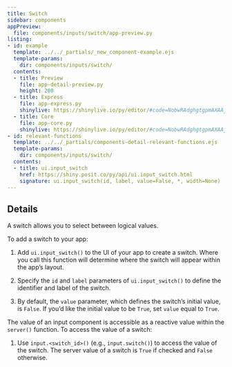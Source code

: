 ```yaml
---
title: Switch
sidebar: components
appPreview:
  file: components/inputs/switch/app-preview.py
listing:
- id: example
  template: ../../_partials/_new_component-example.ejs
  template-params:
    dir: components/inputs/switch/
  contents:
  - title: Preview
    file: app-detail-preview.py
    height: 200
  - title: Express
    file: app-express.py
    shinylive: https://shinylive.io/py/editor/#code=NobwRAdghgtgpmAXAAjFADugdOgnmAGlQGMB7CAFzkqVQGJkAxASQA0BZAURQCU4B3AE4BLKsigBncRGScAHukFwJUjOgA6EAGaDSMZBIAWwiLmTCY6UoIrIArsKJKIAEziCiAQUybNagPoOyAC89sI4UADmcP5aADYOLgAUmshpYVgm6HYU-hL8osSGKWD5hYbqhMiVAMoFFEWVRIxQcRJwAJREdAA8PanpDlikOdm5DiUAbq12cJVdmh2+rnBaBu6T7klZOUQjFGNE7SrC5B2IA2kAAs5uglgOl8hua9MJcEnnT+nIShR2ghkOwoWDKDWKSwgfkwIWQ3nQSQCDiOG3ckKqYAouHQCBQmLgcgoYAAvgBdIA
  - title: Core
    file: app-core.py
    shinylive: https://shinylive.io/py/editor/#code=NobwRAdghgtgpmAXAAjFADugdOgnmAGlQGMB7CAFzkqVQDMAnUmZAZwAsBLCXZTmdKQYVkAV05EG1ACZwGRAIKYAOhFUZ0AfXHIAvGM44oAczia6AG3HSAFKuQODWbulEVNrAO6cKxdnbAvHz9lQmRQgGVvX3ZQogAxKAtWOABKIgBiAB4s+0dxLFI3V3dxAIA3JNE4UPTVVNVVWTo2OXK5Gxc3IiKKEqIU1lZOclTEPIcAASkIWQYscQnkZuRKqzgbMaXHZCkKUQYIPggSrCCYzcboTD1kJXQbDW0JVoZ2hgaIMLAKXHQEFA-OAADwoYAAvgBdIA
- id: relevant-functions
  template: ../../_partials/components-detail-relevant-functions.ejs
  template-params:
    dir: components/inputs/switch/
  contents:
  - title: ui.input_switch
    href: https://shiny.posit.co/py/api/ui.input_switch.html
    signature: ui.input_switch(id, label, value=False, *, width=None)
---
```


:::{#example}
:::

:::{#relevant-functions}
:::

## Details

A switch allows you to select between logical values.

To add a switch to your app:

  1. Add `ui.input_switch()` to the UI of your app to create a switch. Where you call this function will determine where the switch will appear within the app's layout.

  2. Specify the `id` and `label` parameters of `ui.input_switch()` to define the identifier and label of the switch.

  3. By default, the `value` parameter, which defines the switch's initial value, is `False`. If you'd like the initial value to be `True`, set `value` equal to `True`.

The value of an input component is accessible as a reactive value within the `server()` function. To access the value of a switch:

  1. Use `input.<switch_id>()` (e.g., `input.switch()`) to access the value of the switch. The server value of a switch is `True` if checked and `False` otherwise.
